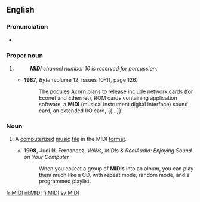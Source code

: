 {{also|Midi|midi}}
{{wikipedia}}
==English==

===Pronunciation===
* {{IPA|/ˈmɪdi/|lang=en}}

===Proper noun===
{{en-proper noun}}

# {{abbreviation of|{{w|Musical Instrument Digital Interface}}|lang=en}}
#: '''''MIDI''' channel number 10 is reserved for percussion.''
#* '''1987''', ''Byte'' (volume 12, issues 10-11, page 126)
#*: The podules Acorn plans to release include network cards (for Econet and Ethernet), ROM cards containing application software, a '''MIDI''' (musical instrument digital interface) sound card, an extended I/O card, {{...}}

===Noun===
{{en-noun}}

# {{lb|en|informal}} A [[computerized]] [[music]] [[file]] in the MIDI [[format]].
#* '''1998''', Judi N. Fernandez, ''WAVs, MIDIs & RealAudio: Enjoying Sound on Your Computer''
#*: When you collect a group of '''MIDIs''' into an album, you can play them much like a CD, with repeat mode, random mode, and a programmed playlist.

[[fr:MIDI]]
[[nl:MIDI]]
[[fi:MIDI]]
[[sv:MIDI]]